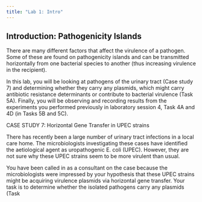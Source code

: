 ```yaml
---
title: "Lab 1: Intro"
---
```


## Introduction: Pathogenicity Islands

There are many different factors that affect the virulence of a pathogen. Some of these are found on pathogenicity islands and can be transmitted horizontally from one bacterial species to another (thus increasing virulence in the recipient).

In this lab, you will be looking at pathogens of the urinary tract (Case study 7) and determining whether they carry any plasmids, which might carry antibiotic resistance determinants or contribute to bacterial virulence (Task 5A). Finally, you will be observing and recording results from the experiments you performed previously in laboratory session 4, Task 4A and 4D (in Tasks 5B and 5C).

CASE STUDY 7: Horizontal Gene Transfer in UPEC strains

There has recently been a large number of urinary tract infections in a local care home. The microbiologists investigating these cases have identified the aetiological agent as uropathogenic E. coli (UPEC). However, they are not sure why these UPEC strains seem to be more virulent than usual.

You have been called in as a consultant on the case because the microbiologists were impressed by your hypothesis that these UPEC strains might be acquiring virulence plasmids via horizontal gene transfer. Your task is to determine whether the isolated pathogens carry any plasmids (Task 



 


